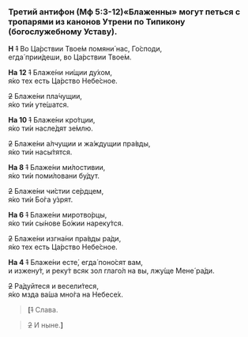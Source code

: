
### Третий антифон (Мф 5:3-12)<Tooltip>«Блаженны» могут петься с тропарями из канонов Утрени по Типикону (богослужебному Уставу).</Tooltip>

**Н** ~~1~~ Во Ца́рствии Твое́м помяни́ нас, Го́споди,  
егда́ прии́деши, во Ца́рствии Твое́м.

**На 12** ~~1~~ Блаже́ни ни́щии ду́хом,  
я́ко тех есть Ца́рство Небе́сное.

~~2~~ Блаже́ни пла́чущии,  
я́ко ти́и уте́шатся.

**На 10** ~~1~~ Блаже́ни кро́тции,  
я́ко ти́и насле́дят зе́млю.

~~2~~ Блаже́ни а́лчущии и жа́ждущии пра́вды,  
я́ко ти́и насы́тятся.

**На 8** ~~1~~ Блаже́ни ми́лостивии,  
я́ко ти́и поми́ловани бу́дут.

~~2~~ Блаже́ни чи́стии се́рдцем,  
я́ко ти́и Бо́га у́зрят.

**На 6** ~~1~~ Блаже́ни миротво́рцы,  
я́ко ти́и сы́нове Бо́жии нареку́тся.

~~2~~ Блаже́ни изгна́ни пра́вды ра́ди,  
я́ко тех есть Ца́рство Небе́сное.

**На 4** ~~1~~ Блаже́ни есте́, егда́ поно́сят вам,  
и изжену́т, и реку́т всяк зол глаго́л на вы, лжу́ще Мене́ ра́ди.

~~2~~ Ра́дуйтеся и весели́теся,  
я́ко мзда ва́ша мно́га на Небесе́х.

> **[**~~1~~ Слава.

> ~~2~~ И ныне.**]**
